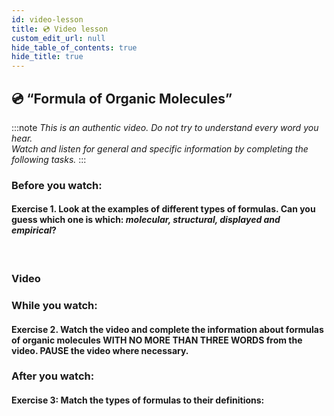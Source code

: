 ```yaml
---
id: video-lesson
title: 💿 Video lesson
custom_edit_url: null
hide_table_of_contents: true
hide_title: true
---
```



## 💿 “Formula of Organic Molecules”

:::note
_This is an authentic video. Do not try to understand every word you hear._  
_Watch and listen for general and specific information by completing the following tasks._
:::

### Before you watch:

#### Exercise 1. Look at the examples of different types of formulas. Can you guess which one is which: _molecular, structural, displayed and empirical_?

<br />
<Frame src='https://learningapps.org/watch?v=ppv70pd4j20' height='350px' />

### Video

<ReactPlayer
  url='https://youtu.be/9SX-iWpi98g'
  width='853px'
  height='480px'
  controls={true}
/>

### While you watch:

#### Exercise 2. Watch the video and complete the information about formulas of organic molecules WITH NO MORE THAN THREE WORDS from the video. PAUSE the video where necessary.

<Frame src='https://learningapps.org/watch?v=p5dkvzera20' height='640px' />

### After you watch:

#### Exercise 3: Match the types of formulas to their definitions:

<Frame src='https://learningapps.org/watch?v=pe0gwo2xj20' height='640px' />

